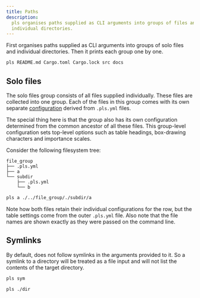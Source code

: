 ```yaml
---
title: Paths
description:
  pls organises paths supplied as CLI arguments into groups of files and
  individual directories.
---
```




First <Pls /> organises paths supplied as CLI arguments into groups of solo
files and individual directories. Then it prints each group one by one.

```bash
pls README.md Cargo.toml Cargo.lock src docs
```

<FilesAndDirs />

## Solo files

The solo files group consists of all files supplied individually. These files
are collected into one group. Each of the files in this group comes with its own
separate [configuration](/reference/conf/) derived from `.pls.yml` files.

The special thing here is that the group also has its own configuration
determined from the common ancestor of all these files. This group-level
configuration sets top-level options such as table headings, box-drawing
characters and importance scales.

Consider the following filesystem tree:

```
file_group
├── .pls.yml
├── a
└── subdir
    ├── .pls.yml
    └── b
```

<Tabs>
  <TabItem label="file_group/.pls.yml">
    <OuterConf />
  </TabItem>
  <TabItem label="file_group/subdir/.pls.yml">
    <InnerConf />
  </TabItem>
</Tabs>

```bash
pls a ./../file_group/./subdir/a
```

<FileGroup />

Note how both files retain their individual configurations for the row, but the
table settings come from the outer `.pls.yml` file. Also note that the file
names are shown exactly as they were passed on the command line.

## Symlinks

By default, <Pls /> does not follow symlinks in the arguments provided to it. So
a symlink to a directory will be treated as a file input and will not list the
contents of the target directory.

```bash
pls sym
```

<Symlinks />

```bash
pls ./dir
```

<Destination />
